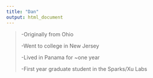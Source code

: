 ```yaml
---
title: "Dan"
output: html_document
---
```


>-Originally from Ohio
>
>-Went to college in New Jersey
>
>-Lived in Panama for ~one year
>
>-First year graduate student in the Sparks/Xu Labs